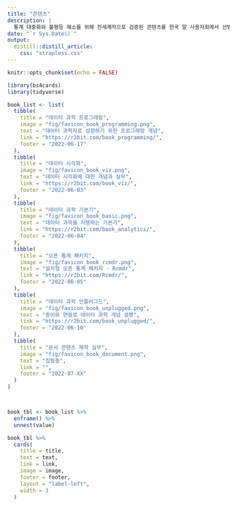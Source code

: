 ```yaml
---
title: "콘텐츠"
description: |
  통계 대중화와 불평등 해소를 위해 전세계적으로 검증된 콘텐츠를 한국 알 사용자회에서 선별하여 크리에이티브 커먼즈 라이선스에 준용하여 번역 및 우리나라 상황을 반영하여 콘텐츠를 추가하였습니다. 디지털 콘텐츠도 재현성과 추적성이 강조되는 세계적인 현상을 감안하여 소프트웨어 개발 방법론을 적극 채용하여 지속적인 업그레이드와 개발이 이뤄지고 있습니다. 
date: "`r Sys.Date()`"
output:
  distill::distill_article:
    css: "strapless.css"
---
```


```r
knitr::opts_chunk$set(echo = FALSE)
```



```r
library(bs4cards)
library(tidyverse)

book_list <- list(
  tibble(
    title = "데이터 과학 프로그래밍",
    image = "fig/favicon_book_programming.png",
    text = "데이터 과학자로 성장하기 위한 프로그래밍 개념",
    link = "https://r2bit.com/book_programming/",
    footer = "2022-06-17"
  ),
  tibble(
    title = "데이터 시각화",
    image = "fig/favicon_book_viz.png",
    text = "데이터 시각화에 대한 개념과 실무",
    link = "https://r2bit.com/book_viz/",
    footer = "2022-06-03"
  ),
  tibble(
    title = "데이터 과학 기본기",
    image = "fig/favicon_book_basic.png",
    text = "데이터 과학을 지탱하는 기본기",
    link = "https://r2bit.com/book_analytics/",
    footer = "2022-06-04"
  ),
  tibble(
    title = "오픈 통계 패키지",
    image = "fig/favicon_book_rcmdr.png",
    text = "설치형 오픈 통계 패키지 - Rcmdr",
    link = "https://r2bit.com/Rcmdr/",
    footer = "2022-06-05"
  ),
  tibble(
    title = "데이터 과학 언플러그드",
    image = "fig/favicon_book_unplugged.png",
    text = "종이와 연필로 데이터 과학 개념 설명",
    link = "https://r2bit.com/book_unplugged/",
    footer = "2022-06-10"
  ),
  tibble(
    title = "문서 콘텐츠 제작 실무",
    image = "fig/favicon_book_document.png",
    text = "집필중",
    link = "",
    footer = "2022-07-XX"
  )  
)



book_tbl <- book_list %>% 
  enframe() %>% 
  unnest(value)

book_tbl %>% 
  cards(
    title = title,
    text = text,
    link = link,
    image = image,
    footer = footer,
    layout = "label-left", 
    width = 3
  )

```